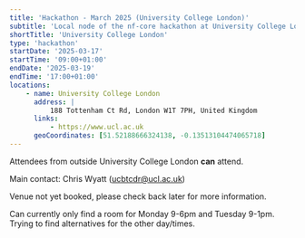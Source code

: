 ```yaml
---
title: 'Hackathon - March 2025 (University College London)'
subtitle: 'Local node of the nf-core hackathon at University College London, UK'
shortTitle: 'University College London'
type: 'hackathon'
startDate: '2025-03-17'
startTime: '09:00+01:00'
endDate: '2025-03-19'
endTime: '17:00+01:00'
locations:
    - name: University College London
      address: |
          188 Tottenham Ct Rd, London W1T 7PH, United Kingdom
      links:
          - https://www.ucl.ac.uk
      geoCoordinates: [51.52188666324138, -0.13513104474065718]
---
```


Attendees from outside University College London **can** attend.

Main contact: Chris Wyatt ([ucbtcdr@ucl.ac.uk](mailto:ucbtcdr@ucl.ac.uk))

Venue not yet booked, please check back later for more information.

Can currently only find a room for Monday 9-6pm and Tuesday 9-1pm.
Trying to find alternatives for the other day/times.
